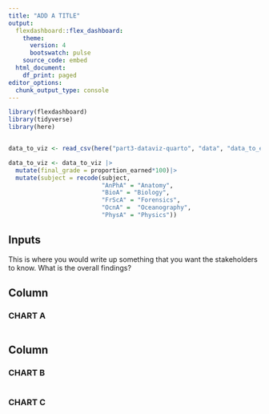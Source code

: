```yaml
---
title: "ADD A TITLE"
output:
  flexdashboard::flex_dashboard:
    theme: 
      version: 4
      bootswatch: pulse
    source_code: embed
  html_document:
    df_print: paged
editor_options: 
  chunk_output_type: console
---
```


```r
library(flexdashboard)
library(tidyverse)
library(here)


data_to_viz <- read_csv(here("part3-dataviz-quarto", "data", "data_to_explore.csv")) 

data_to_viz <- data_to_viz |>
  mutate(final_grade = proportion_earned*100)|>
  mutate(subject = recode(subject, 
                          "AnPhA" = "Anatomy",
                          "BioA" = "Biology", 
                          "FrScA" = "Forensics", 
                          "OcnA" =  "Oceanography", 
                          "PhysA" = "Physics"))
```
## Inputs {.sidebar}

This is where you would write up something that you want the stakeholders to know. What is the overall findings?


Column {data-width=600}
-----------------------------------------------------------------------

### CHART A

```r


```

Column {data-width=350}
-----------------------------------------------------------------------

### CHART B

```r


```

### CHART C

```r


```

